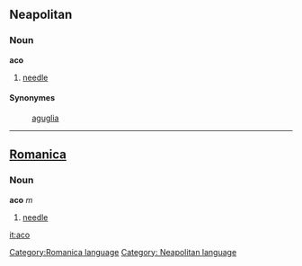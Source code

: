 ==Neapolitan==
===Noun===
'''aco'''
#[[needle]]

====Synonymes====
:[[aguglia]]

----

==[[Romanica]]==
[[Category:Romanica language]]
===Noun===
<b>aco</b> ''m''
#[[needle]]

[[Category: Neapolitan language]]
[[it:aco]]